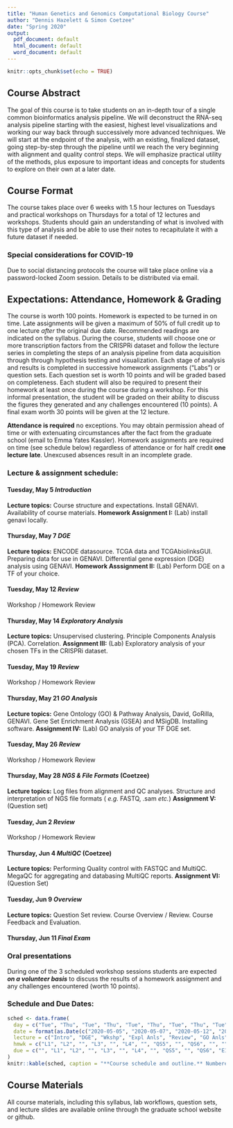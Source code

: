 ```yaml
---
title: "Human Genetics and Genomics Computational Biology Course"
author: "Dennis Hazelett & Simon Coetzee"
date: "Spring 2020"
output:
  pdf_document: default
  html_document: default
  word_document: default
---
```


```r
knitr::opts_chunk$set(echo = TRUE)
```

## Course Abstract

The goal of this course is to take students on an in-depth tour of a single common bioinformatics analysis pipeline. We will deconstruct the RNA-seq analysis pipeline starting with the easiest, highest level visualizations and working our way back through successively more advanced techniques. We will start at the endpoint of the analysis, with an existing, finalized dataset, going step-by-step through the pipeline until we reach the very beginning with alignment and quality control steps. We will emphasize practical utility of the methods, plus exposure to important ideas and concepts for students to explore on their own at a later date. 

## Course Format

The course takes place over 6 weeks with 1.5 hour lectures on Tuesdays and practical workshops on Thursdays for a total of 12 lectures and workshops. Students should gain an understanding of what is involved with this type of analysis and be able to use their notes to recapitulate it with a future dataset if needed.

### Special considerations for COVID-19
Due to social distancing protocols the course will take place online via a password-locked Zoom session. Details to be distributed via email. 

## Expectations: Attendance, Homework & Grading

The course is worth 100 points. Homework is expected to be turned in on time. Late assignments will be given a maximum of 50% of full credit up to one lecture _after_ the original due date. Recommended readings are indicated on the syllabus. During the course, students will choose one or more transcription factors from the CRISPRi dataset and follow the lecture series in completing the steps of an analysis pipeline from data acquisition through through hypothesis testing and visualization. Each stage of analysis and results is completed in successive homework assignments ("Labs") or question sets. Each question set is worth 10 points and will be graded based on completeness. Each student will also be required to present their homework at least once during the course during a workshop. For this informal presentation, the student will be graded on their ability to discuss the figures they generated and any challenges encountered (10 points). A final exam worth 30 points will be given at the 12 lecture.

**Attendance is required** no exceptions. You may obtain permission ahead of time or with extenuating circumstances after the fact from the graduate school (email to Emma Yates Kassler). Homework assignments are required on time (see schedule below) regardless of attendance or for half credit **one lecture late**. Unexcused absences result in an incomplete grade.

### Lecture & assignment schedule:

#### Tuesday, May 5 _Introduction_
**Lecture topics:** Course structure and expectations. Install GENAVI. Availability of course materials. **Homework Assignment I:** (Lab) install genavi locally.

#### Thursday, May 7 _DGE_
**Lecture topics:** ENCODE datasource. TCGA data and TCGAbiolinksGUI. Preparing data for use in GENAVI. Differential gene expression (DGE) analysis using GENAVI. **Homework Asssignment II:** (Lab) Perform DGE on a TF of your choice.

#### Tuesday, May 12 _Review_
Workshop / Homework Review

#### Thursday, May 14 _Exploratory Analysis_
**Lecture topics:** Unsupervised clustering. Principle Components Analysis (PCA). Correlation. **Assignment III:** (Lab) Exploratory analysis of your chosen TFs in the CRISPRi dataset.

#### Tuesday, May 19 _Review_
Workshop / Homework Review

#### Thursday, May 21 _GO Analysis_
**Lecture topics:** Gene Ontology (GO) & Pathway Analysis, David, GoRilla, GENAVI. Gene Set Enrichment Analysis (GSEA) and MSigDB. Installing software. **Assignment IV:** (Lab) GO analysis of your TF DGE set.

#### Tuesday, May 26 _Review_
Workshop / Homework Review

#### Thursday, May 28 _NGS & File Formats_ (Coetzee)
**Lecture topics:** Log files from alignment and QC analyses. Structure and interpretation of NGS file formats ( _e.g._ FASTQ, .sam _etc._) **Assignment V:** (Question set)

#### Tuesday, Jun 2 _Review_
Workshop / Homework Review

#### Thursday, Jun 4 _MultiQC_ (Coetzee)
**Lecture topics:** Performing Quality control with FASTQC and MultiQC. MegaQC for aggregating and databasing MultiQC reports. **Assignment VI:** (Question Set)

#### Tuesday, Jun 9 _Overview_
**Lecture topics:** Question Set review. Course Overview / Review. Course Feedback and Evaluation.

#### Thursday, Jun 11 _Final Exam_

### Oral presentations

During one of the 3 scheduled workshop sessions students are expected **_on a volunteer basis_** to discuss the results of a homework assignment and any challenges encountered (worth 10 points).

### Schedule and Due Dates:

```r
sched <- data.frame(
  day = c("Tue", "Thu", "Tue", "Thu", "Tue", "Thu", "Tue", "Thu", "Tue", "Thu", "Tue", "Thu"),
  date = format(as.Date(c("2020-05-05", "2020-05-07", "2020-05-12", "2020-05-14", "2020-05-19", "2020-05-21", "2020-05-26", "2020-05-28", "2020-06-02", "2020-06-04", "2020-06-09", "2020-06-11")), "%m/%d"),
  lecture = c("Intro", "DGE", "Wkshp", "Expl Anls", "Review", "GO Anls", "Wkshp", "Formats", "Wkshp", "MultiQC", "Review", "Exam"),
  hmwk = c("L1", "L2", "", "L3", "", "L4", "", "QS5", "", "QS6", "", ""),
  due = c("", "L1", "L2", "", "L3", "", "L4", "", "QS5", "", "QS6", "E1")
)
knitr::kable(sched, caption = "**Course schedule and outline.** Numbered assignments are preceded by 'L' for labs, 'QS' for question sets and 'E' for exams. Optional times for oral presentation are during workshops.")
```

## Course Materials

All course materials, including this syllabus, lab workflows, question sets, and lecture slides are available online through the graduate school website or github.